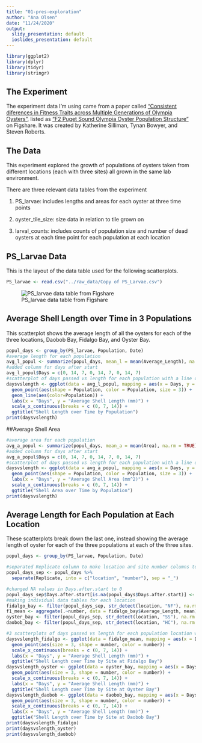 ```yaml
---
title: "01-pres-exploration"
author: "Ana Olsen"
date: "11/24/2020"
output:
  slidy_presentation: default
  ioslides_presentation: default
---
```

```r
library(ggplot2)
library(dplyr)
library(tidyr)
library(stringr)
```


## The Experiment

The experiment data I'm using came from a paper called ["Consistent diferences in Fitness Traits across Multiple Generations of Olympia Oysters"](https://www.nature.com/articles/s41598-018-24455-3.pdf), listed as ["F2 Puget Sound Olympia Oyster Population Structure"](https://figshare.com/articles/dataset/F2_Puget_Sound_Olympia_Oyster_Population_Structure/5975452?file=10717249) on Figshare. It was created by Katherine Silliman, Tynan Bowyer, and Steven Roberts.

## The Data
This experiment explored the growth of populations of oysters taken from different locations (each with three sites) all grown in the same lab environment.

There are three relevant data tables from the experiment

1. PS_larvae: includes lengths and areas for each oyster at three time points

2. oyster_tile_size: size data in relation to tile grown on

3. larval_counts: includes counts of population size and number of dead oysters at each time point for each population at each location

## PS_Larvae Data
This is the layout of the data table used for the following  scatterplots.
```r
PS_larvae <- read.csv("../raw_data/Copy of PS_Larvae.csv") 
```
![PS_larvae data table from Figshare](../images/PS_larvae.jpg)

## Average Shell Length over Time in 3 Populations

This scatterplot shows the average length of all the oysters for each of the three locations, Daobob Bay, Fidalgo Bay, and Oyster Bay.
```r
popul_days <- group_by(PS_larvae, Population, Date)
#average length for each population
avg_l_popul <- summarize(popul_days, mean_l = mean(Average_Length), na.rm = TRUE)
#added column for days after start
avg_l_popul$Days = c(0, 14, 7, 0, 14, 7, 0, 14, 7)
#scatterplot of days passed vs length for each population with a line of best fit for each population
daysvslength <- ggplot(data = avg_l_popul, mapping = aes(x = Days, y = mean_l, group = Population)) +
  geom_point(aes(shape = Population, color = Population, size = 3)) +
  geom_line(aes(color=Population)) +  
  labs(x = "Days", y = "Average Shell Length (mm)") +
  scale_x_continuous(breaks = c (0, 7, 14)) +
  ggtitle("Shell Length over Time by Population")
print(daysvslength)
```

##Average Shell Area


```r
#average area for each population
avg_a_popul <- summarize(popul_days, mean_a = mean(Area), na.rm = TRUE)
#added column for days after start
avg_a_popul$Days = c(0, 14, 7, 0, 14, 7, 0, 14, 7)
#scatterplot of days passed vs length for each population with a line of best fit for each population
daysvslength <- ggplot(data = avg_a_popul, mapping = aes(x = Days, y = mean_a, group = Population)) +
  geom_point(aes(shape = Population, color = Population, size = 3)) +
  labs(x = "Days", y = "Average Shell Area (mm^2)") +
  scale_x_continuous(breaks = c (0, 7, 14)) +
  ggtitle("Shell Area over Time by Population")
print(daysvslength)
```


## Average Length for Each Population at Each Location

These scatterplots break down the last one, instead showing the average length of oyster for each of the three populations at each of the three sites.
```r
popul_days <- group_by(PS_larvae, Population, Date)
```

```r
#separated Replicate column to make location and site number columns to use for filtering and later scatterplots
popul_days_sep <- popul_days %>%
  separate(Replicate, into = c("location", "number"), sep = "_") 
```

```r
#changed NA values in Days.after.start to 0
popul_days_sep$Days.after.start[is.na(popul_days$Days.after.start)] <- 0
#making individual data tables for each location
fidalgo_bay <- filter(popul_days_sep, str_detect(location, "NF"), na.rm = TRUE)
f1_mean <- aggregate(.~number, data = fidalgo_bay$Average_Length, mean)
oyster_bay <- filter(popul_days_sep, str_detect(location, "SS"), na.rm = TRUE)
daobob_bay <- filter(popul_days_sep, str_detect(location, "HC"), na.rm = TRUE)
```


```r
#3 scatterplots of days passed vs length for each population location with site-specific data
daysvslength_fidalgo <- ggplot(data = fidalgo_mean, mapping = aes(x = Days.after.start, y = mean_l, group = number)) +
  geom_point(aes(size = 3, shape = number, color = number)) +
  scale_x_continuous(breaks = c (0, 7, 14)) +
  labs(x = "Days", y = "Average Shell Length (mm)") +
  ggtitle("Shell Length over Time by Site at Fidalgo Bay") 
daysvslength_oyster <- ggplot(data = oyster_bay, mapping = aes(x = Days.after.start, y = Average_Length, group = number)) +
  geom_point(aes(size = 3, shape = number, color = number)) +
  scale_x_continuous(breaks = c (0, 7, 14)) +
  labs(x = "Days", y = "Average Shell Length (mm)") +
  ggtitle("Shell Length over Time by Site at Oyster Bay") 
daysvslength_daobob <- ggplot(data = daobob_bay, mapping = aes(x = Days.after.start, y = Average_Length, group = number)) +
  geom_point(aes(size = 3, shape = number, color = number)) +
  scale_x_continuous(breaks = c (0, 7, 14)) +
  labs(x = "Days", y = "Average Shell Length (mm)") +
  ggtitle("Shell Length over Time by Site at Daobob Bay") 
print(daysvslength_fidalgo)
print(daysvslength_oyster)
print(daysvslength_daobob)
```




